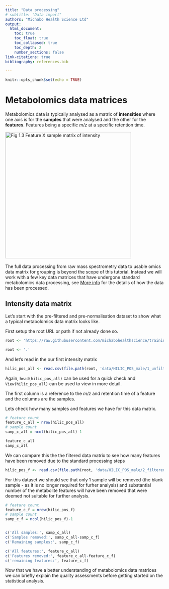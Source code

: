```yaml
---
title: "Data processing"
# subtitle: "Data import"
authors: "Michabo Health Science Ltd"
output: 
  html_document:
    toc: true
    toc_float: true
    toc_collapsed: true
    toc_depth: 2
    number_sections: false
link-citations: true
bibliography: references.bib

---
```


```r
knitr::opts_chunk$set(echo = TRUE)
```


# Metabolomics data matrices

Metabolomics data is typically analysed as a matrix of **intensities** where one axis is for the **samples** that were analysed and the other for the **features**. Features being a specific *m/z* at a specific retention time.

![Fig 1.3 Feature X sample matrix of intensity](feature_matrix.png){width=400px}
&nbsp;

The full data processing from raw mass spectrometry data to usable omics data matrix for grouping is beyond the scope 
of this tutorial. Instead we will work with a few key data matrices that have undergone standard metabolomics data processing, see [More info](6_more_info.html) for the details of how the data has been processed.


## Intensity data matrix


Let's start with the pre-filtered and pre-normalisation dataset to show what a typical metabolomics data matrix looks like.

First setup the root URL or path if not already done so.

```r
root <- 'https://raw.githubusercontent.com/michabohealthscience/training-fsa/main'
```


```r
root <- '.'
```

And let's read in the our first intensity matrix

```r
hilic_pos_all <- read.csv(file.path(root, 'data/HILIC_POS_male/1_unfiltered.csv'))
```

Again, `head(hilic_pos_all)` can be used for a quick check and `View(hilic_pos_all)` can be used to view in more detail.

The first column is a reference to the *m/z* and retention time of a feature and the columns are the samples.

Lets check how many samples and features we have for this data matrix. 

```r
# feature count
feature_c_all = nrow(hilic_pos_all)
# sample count
samp_c_all = ncol(hilic_pos_all)-1

feature_c_all
samp_c_all

```
We can compare this the the filtered data matrix to see how many features have been removed due to the standard processing steps
```r
hilic_pos_f <- read.csv(file.path(root, 'data/HILIC_POS_male/2_filtered.csv'))
```

For this dataset we should see that only 1 sample will be removed (the blank sample - as it is no longer required for furher analysis) and substantial number of the metabolite features will have been removed that were deemed not suitable for further analysis.


```r

# feature count
feature_c_f = nrow(hilic_pos_f)
# sample count
samp_c_f = ncol(hilic_pos_f)-1


c('All samples:', samp_c_all)
c('Samples removed:', samp_c_all-samp_c_f)
c('Remaining samples:', samp_c_f)

c('All features:', feature_c_all)
c('Features removed:', feature_c_all-feature_c_f)
c('remaining features:', feature_c_f)
```

Now that we have a better understanding of metabolomics data matrices we can briefly explain the quality assessments before getting started on the statistical analysis.


